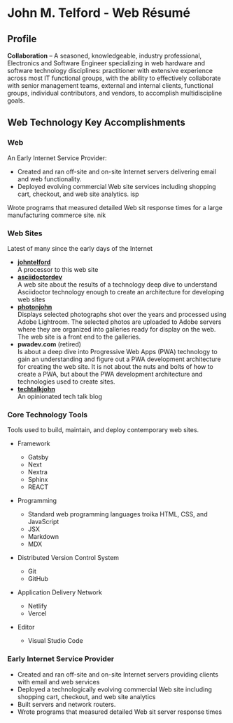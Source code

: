 # John M. Telford - Web Résumé

## Profile
**Collaboration** – A seasoned, knowledgeable, industry professional, Electronics and Software Engineer specializing in web hardware and software technology disciplines: practitioner with extensive experience across most IT functional groups, with the ability to effectively collaborate with senior management teams, external and internal clients, functional groups, individual contributors, and vendors, to accomplish multidiscipline goals.

## Web Technology Key Accomplishments

### Web

An Early Internet Service Provider:

- Created and ran off-site and on-site Internet servers delivering email and web functionality.
- Deployed evolving commercial Web site services including shopping cart, checkout, and web site analytics. isp  

Wrote programs that measured detailed Web sit response times for a large manufacturing commerce site. nik

### Web Sites

Latest of many since the early days of the Internet 

- **[johntelford](http://johntelford.com)**    
	A processor to this web site
- **[asciidoctordev](https://asciidoctordev.com)**  
	A web site about the results of a technology deep dive to understand Asciidoctor technology enough to create an architecture for developing web sites
- **[photonjohn](https://photonjohn.com)**   
	Displays selected photographs shot over the years and processed using Adobe Lightroom. The selected photos are uploaded to Adobe servers where they are organized into galleries ready for display on the web. The web site is a front end to the galleries.
- **pwadev.com**  (retired)  
	Is about a deep dive into Progressive Web Apps (PWA) technology to gain an understanding and figure out a PWA development architecture for creating the web site. It is not about the nuts and bolts of how to create a PWA, but about the PWA development architecture and technologies used to create sites.
- **[techtalkjohn](https://techtalkjohn.com)**  
	An opinionated tech talk blog

### Core Technology Tools 

Tools used to build, maintain, and deploy contemporary web sites.

- Framework
	- Gatsby
	- Next
	- Nextra
	- Sphinx
	- REACT

- Programming
	- Standard web programming languages troika HTML, CSS, and JavaScript
	- JSX
	- Markdown
	- MDX

- Distributed Version Control System
	- Git
	- GitHub

- Application Delivery Network
	- Netlify
	- Vercel

- Editor
	- Visual Studio Code

### Early Internet Service Provider

- Created and ran off-site and on-site Internet servers providing clients with email and web services
- Deployed a technologically evolving commercial Web site including shopping cart, checkout, and web site analytics
- Built servers and network routers. 
- Wrote programs that measured detailed Web sit server response times






